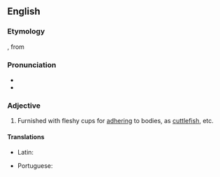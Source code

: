 ==English==

===Etymology===
{{etyl|la|en}} {{m|la|acetabuliferosa}}, from {{m|la|acetablum||little cup}} {{suffix||ferous|lang=en}}

===Pronunciation===
* {{IPA|/ˌæsɪtæbjuːˈlɪfərʊs/|lang=en}}
* {{audio|en-us-acetabuliferous.ogg|Audio (US)|lang=en}}

===Adjective===
{{en-adj|-}}

# Furnished with fleshy cups for [[adhering]] to bodies, as [[cuttlefish]], etc.

====Translations====
{{trans-top|furnished with fleshy cups}}
* Latin: {{t|la|acetabuliferosa}}
{{trans-mid}}
* Portuguese: {{t|pt|acetabulífero}}
{{trans-bottom}}